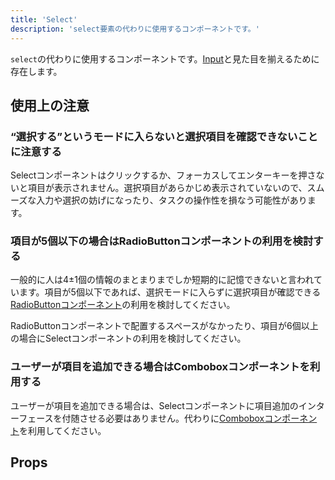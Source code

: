 ```yaml
---
title: 'Select'
description: 'select要素の代わりに使用するコンポーネントです。'
---
```


`select`の代わりに使用するコンポーネントです。[Input](/products/components/input/)と見た目を揃えるために存在します。

<ComponentStory name="Select" />

## 使用上の注意

### “選択する”というモードに入らないと選択項目を確認できないことに注意する

Selectコンポーネントはクリックするか、フォーカスしてエンターキーを押さないと項目が表示されません。選択項目があらかじめ表示されていないので、スムーズな入力や選択の妨げになったり、タスクの操作性を損なう可能性があります。

### 項目が5個以下の場合はRadioButtonコンポーネントの利用を検討する

一般的に人は4±1個の情報のまとまりまでしか短期的に記憶できないと言われています。項目が5個以下であれば、選択モードに入らずに選択項目が確認できる[RadioButtonコンポーネント](/products/components/radio-button/)の利用を検討してください。

RadioButtonコンポーネントで配置するスペースがなかったり、項目が6個以上の場合にSelectコンポーネントの利用を検討してください。

### ユーザーが項目を追加できる場合はComboboxコンポーネントを利用する

ユーザーが項目を追加できる場合は、Selectコンポーネントに項目追加のインターフェースを付随させる必要はありません。代わりに[Comboboxコンポーネント](/products/components/combo-box/)を利用してください。

## Props

<ComponentPropsTable name="Select" />


